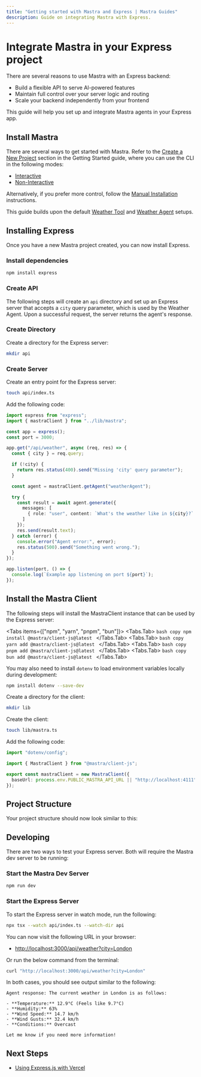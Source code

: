 ```yaml
---
title: "Getting started with Mastra and Express | Mastra Guides"
description: Guide on integrating Mastra with Express.
---
```



# Integrate Mastra in your Express project

There are several reasons to use Mastra with an Express backend:

- Build a flexible API to serve AI-powered features
- Maintain full control over your server logic and routing
- Scale your backend independently from your frontend

This guide will help you set up and integrate Mastra agents in your Express app.

## Install Mastra

There are several ways to get started with Mastra. Refer to the [Create a New Project](/docs/getting-started/installation#create-a-new-project) section in the Getting Started guide, where you can use the CLI in the following modes:

- [Interactive](/docs/getting-started/installation#interactive)
- [Non-Interactive](/docs/getting-started/installation#non-interactive)

Alternatively, if you prefer more control, follow the [Manual Installation](/docs/getting-started/installation#manual-installation) instructions.

This guide builds upon the default [Weather Tool](/docs/getting-started/installation#create-a-tool) and [Weather Agent](/docs/getting-started/installation#create-an-agent) setups.


## Installing Express

Once you have a new Mastra project created, you can now install Express.

### Install dependencies

```bash copy
npm install express
```

### Create API

The following steps will create an `api` directory and set up an Express server that accepts a `city` query parameter, which is used by the Weather Agent. Upon a successful request, the server returns the agent's response.

### Create Directory

Create a directory for the Express server:

```bash copy
mkdir api
```

### Create Server

Create an entry point for the Express server:

```bash copy
touch api/index.ts
```

Add the following code:

```typescript filename="/api/index.ts" showLineNumber copy
import express from "express";
import { mastraClient } from "../lib/mastra";

const app = express();
const port = 3000;

app.get("/api/weather", async (req, res) => {
  const { city } = req.query;

  if (!city) {
    return res.status(400).send("Missing 'city' query parameter");
  }

  const agent = mastraClient.getAgent("weatherAgent");

  try {
    const result = await agent.generate({
      messages: [
        { role: "user", content: `What's the weather like in ${city}?` }
      ]
    });
    res.send(result.text);
  } catch (error) {
    console.error("Agent error:", error);
    res.status(500).send("Something went wrong.");
  }
});

app.listen(port, () => {
  console.log(`Example app listening on port ${port}`);
});
```

## Install the Mastra Client

The following steps will install the MastraClient instance that can be used by the Express server:

<Tabs items={["npm", "yarn", "pnpm", "bun"]}>
  <Tabs.Tab>
    ```bash copy
    npm install @mastra/client-js@latest
    ```
  </Tabs.Tab>
  <Tabs.Tab>
    ```bash copy
    yarn add @mastra/client-js@latest
    ```
  </Tabs.Tab>
  <Tabs.Tab>
    ```bash copy
    pnpm add @mastra/client-js@latest
    ```
  </Tabs.Tab>
  <Tabs.Tab>
    ```bash copy
    bun add @mastra/client-js@latest
    ```
  </Tabs.Tab>
</Tabs>

You may also need to install `dotenv` to load environment variables locally during development:

```bash copy
npm install dotenv --save-dev
```

Create a directory for the client:

```bash copy
mkdir lib
```
Create the client:

```bash copy
touch lib/mastra.ts
```

Add the following code:

```typescript filename="/lib/mastra.ts" showLineNumbers copy
import "dotenv/config";

import { MastraClient } from "@mastra/client-js";

export const mastraClient = new MastraClient({
  baseUrl: process.env.PUBLIC_MASTRA_API_URL || "http://localhost:4111"
});
```

## Project Structure

Your project structure should now look similar to this:

<FileTree>
  <FileTree.Folder name="api" defaultOpen>
    <FileTree.File name="index.ts" />
  </FileTree.Folder>
  <FileTree.Folder name="lib" defaultOpen>
    <FileTree.File name="mastra.ts" />
  </FileTree.Folder>
  <FileTree.Folder name="src" defaultOpen>
    <FileTree.Folder name="mastra" defaultOpen>
      <FileTree.Folder name="agents" defaultOpen>
        <FileTree.File name="agent-name.ts" />
      </FileTree.Folder>
      <FileTree.Folder name="tools" defaultOpen>
        <FileTree.File name="tool-name.ts" />
      </FileTree.Folder>
      <FileTree.File name="index.ts" />
    </FileTree.Folder>
  </FileTree.Folder>
  <FileTree.File name=".env" />
  <FileTree.File name="package.json" />
  <FileTree.File name="tsconfig.json" />
</FileTree>

## Developing

There are two ways to test your Express server. Both will require the Mastra dev server to be running:

### Start the Mastra Dev Server

```bash copy
npm run dev
```

### Start the Express Server

To start the Express server in watch mode, run the following:

```bash
npx tsx --watch api/index.ts --watch-dir api
```

You can now visit the following URL in your browser:

- [http://localhost:3000/api/weather?city=London](http://localhost:3000/api/weather?city=London)

Or run the below command from the terminal:

```bash copy
curl "http://localhost:3000/api/weather?city=London"
```

In both cases, you should see output similar to the following:

```plaintext
Agent response: The current weather in London is as follows:

- **Temperature:** 12.9°C (Feels like 9.7°C)
- **Humidity:** 63%
- **Wind Speed:** 14.7 km/h
- **Wind Gusts:** 32.4 km/h
- **Conditions:** Overcast

Let me know if you need more information!
```


## Next Steps

- [Using Express.js with Vercel](https://vercel.com/guides/using-express-with-vercel)


